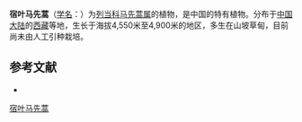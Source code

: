 {{Speciesbox
| name = 宿叶马先蒿
| status = 
| status_system = 
| image =
| genus = Pedicularis
| species = tenacifolia
| authority = Tsoong
}}

'''宿叶马先蒿'''（[[学名|学名]]：{{lang|la|''Pedicularis tenacifolia''}}）为[[列当科|列当科]][[马先蒿属|马先蒿属]]的植物，是中国的特有植物。分布于[[中国大陆|中国大陆]]的[[西藏|西藏]]等地，生长于海拔4,550米至4,900米的地区，多生在山坡草甸，目前尚未由人工引种栽培。

== 参考文献 ==
<div class="references-small">
* {{cite web| url =http://www.bioinfo.cn/db05/KmzwSpecies.php?action=view&id=21493| title =宿叶马先蒿| work =《中国高等植物数据库全库》| publisher =中国科学院微生物研究所| author =昆明植物研究所| accessdate =2009-02-25| deadurl =yes| archiveurl =https://web.archive.org/web/20160305052527/http://www.bioinfo.cn/db05/KmzwSpecies.php?action=view&id=21493| archivedate =2016-03-05}}
</div>
{{Taxonbar|from=Q15231209}}

[[Category:马先蒿属|宿叶马先蒿]]


{{植物小作品}}